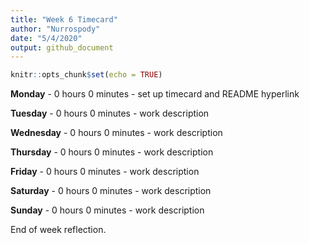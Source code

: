 ```yaml
---
title: "Week 6 Timecard"
author: "Nurrospody"
date: "5/4/2020"
output: github_document
---
```


```r
knitr::opts_chunk$set(echo = TRUE)
```

**Monday** - 0 hours 0 minutes - set up timecard and README hyperlink

**Tuesday** - 0 hours 0 minutes - work description

**Wednesday** - 0 hours 0 minutes - work description

**Thursday** - 0 hours 0 minutes - work description

**Friday** - 0 hours 0 minutes - work description

**Saturday** - 0 hours 0 minutes - work description

**Sunday** - 0 hours 0 minutes - work description

End of week reflection.